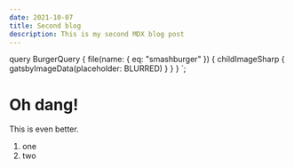 ```yaml
---
date: 2021-10-07
title: Second blog
description: This is my second MDX blog post
---
```



  query BurgerQuery {
    file(name: { eq: "smashburger" }) {
      childImageSharp {
        gatsbyImageData(placeholder: BLURRED)
      }
    }
  }
`;

# Oh dang!

<GatsbyImage
  image={getImage(props.data.file)}
  alt="a smashburger on a plate with french fries in the foreground"
/>

This is even better.

1. one
2. two
